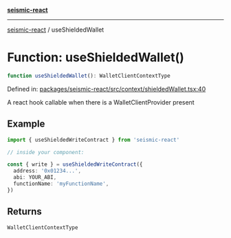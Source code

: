 [**seismic-react**](/seismic-react/README.mdx)

---

[seismic-react](/seismic-react/globals.mdx) / useShieldedWallet

# Function: useShieldedWallet()

```ts
function useShieldedWallet(): WalletClientContextType
```

Defined in: [packages/seismic-react/src/context/shieldedWallet.tsx:40](https://github.com/SeismicSystems/seismic-client/blob/fe4ea18662b9b9725dc8d15ad03bde6f01c024a3/packages/seismic-react/src/context/shieldedWallet.tsx#L40)

A react hook callable when there is a WalletClientProvider present

## Example

```typescript
import { useShieldedWriteContract } from 'seismic-react'

// inside your component:

const { write } = useShieldedWriteContract({
  address: '0x01234...',
  abi: YOUR_ABI,
  functionName: 'myFunctionName',
})
```

## Returns

`WalletClientContextType`
